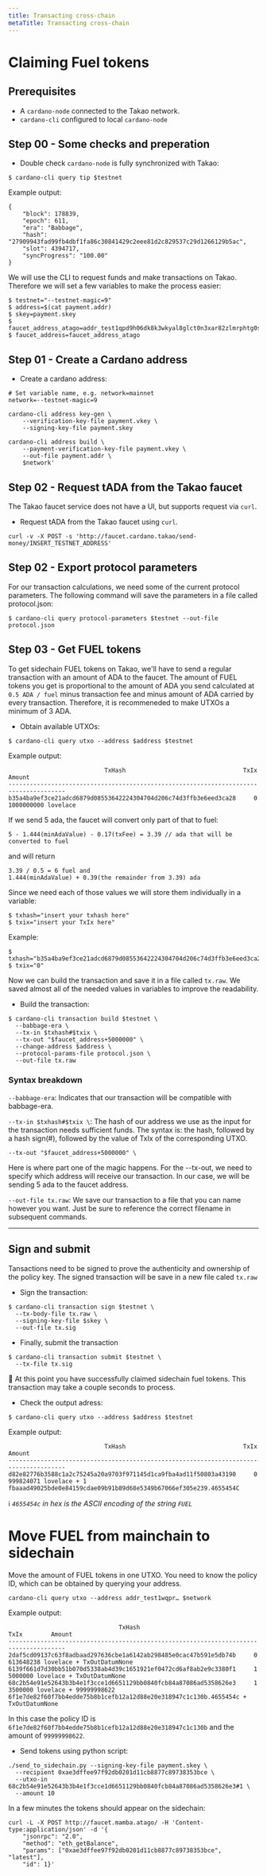 ```yaml
---
title: Transacting cross-chain
metaTitle: Transacting cross-chain
---
```


# Claiming Fuel tokens

## Prerequisites

- A `cardano-node` connected to the Takao network.
- `cardano-cli` configured to local `cardano-node`

## Step 00 - Some checks and preperation

- Double check `cardano-node` is fully synchronized with Takao:

```
$ cardano-cli query tip $testnet
```

Example output:
```
{
    "block": 178839,
    "epoch": 611,
    "era": "Babbage",
    "hash": "27909943fad99fb4dbf1fa86c30841429c2eee81d2c829537c29d1266129b5ac",
    "slot": 4394717,
    "syncProgress": "100.00"
}
```

We will use the CLI to request funds and make transactions on Takao. Therefore we will set a few variables to make the process easier:

```
$ testnet="--testnet-magic=9"
$ address=$(cat payment.addr)
$ skey=payment.skey
$ faucet_address_atago=addr_test1qpd9h06dk8k3wkyal8glct0n3xar82zlmrphtg0sd89g9apx3shn92ckpu82r4jwpq9slgx9ge56gfn7hn0yful8y2wquvvvlk
$ faucet_address=faucet_address_atago
```

## Step 01 - Create a Cardano address

- Create a cardano address:

```
# Set variable name, e.g. network=mainnet
network=--testnet-magic=9

cardano-cli address key-gen \
    --verification-key-file payment.vkey \
    --signing-key-file payment.skey

cardano-cli address build \
    --payment-verification-key-file payment.vkey \
    --out-file payment.addr \
    $network'
```

## Step 02 - Request tADA from the Takao faucet

The Takao faucet service does not have a UI, but supports request via `curl`.

- Request tADA from the Takao faucet using `curl`.

```
curl -v -X POST -s 'http://faucet.cardano.takao/send-money/INSERT_TESTNET_ADDRESS'
```

## Step 02 - Export protocol parameters

For our transaction calculations, we need some of the current protocol parameters. The following command will save the parameters in a file called protocol.json:

```
$ cardano-cli query protocol-parameters $testnet --out-file protocol.json
```

## Step 03 - Get FUEL tokens

To get sidechain FUEL tokens on Takao, we'll have to send a regular transaction with an amount of ADA to the faucet. The amount of FUEL tokens you get is proportional to the amount of ADA you send calculated at `0.5 ADA / fuel` minus transaction fee and minus amount of ADA carried by every transaction. Therefore, it is recommeneded to make UTXOs a minimum of 3 ADA.

- Obtain available UTXOs:

```
$ cardano-cli query utxo --address $address $testnet
```

Example output: 
```
                           TxHash                                 TxIx        Amount
--------------------------------------------------------------------------------------
b35a4ba9ef3ce21adcd6879d08553642224304704d206c74d3ffb3e6eed3ca28     0        1000000000 lovelace
```

If we send 5 ada, the faucet will convert only part of that to fuel:

```
5 - 1.444(minAdaValue) - 0.17(txFee) = 3.39 // ada that will be converted to fuel
```

and will return

```
3.39 / 0.5 = 6 fuel and
1.444(minAdaValue) + 0.39(the remainder from 3.39) ada
```

Since we need each of those values we will store them individually in a variable:

```
$ txhash="insert your txhash here"
$ txix="insert your TxIx here"
```

Example:

```
$ txhash="b35a4ba9ef3ce21adcd6879d08553642224304704d206c74d3ffb3e6eed3ca28"
$ txix="0"
```

Now we can build the transaction and save it in a file called `tx.raw`. We saved almost all of the needed values in variables to improve the readability. 

- Build the transaction:

```
$ cardano-cli transaction build $testnet \
  --babbage-era \
  --tx-in $txhash#$txix \
  --tx-out "$faucet_address+5000000" \
  --change-address $address \
  --protocol-params-file protocol.json \
  --out-file tx.raw
```

### Syntax breakdown

`--babbage-era`: Indicates that our transaction will be compatible with babbage-era.

`--tx-in $txhash#$txix \`: The hash of our address we use as the input for the transaction needs sufficient funds. The syntax is: the hash, followed by a hash sign(#), followed by the value of TxIx of the corresponding UTXO.

`--tx-out "$faucet_address+5000000" \`

Here is where part one of the magic happens. For the --tx-out, we need to specify which address will receive our transaction. In our case, we will be sending 5 ada to the faucet address.

`--out-file tx.raw`: We save our transaction to a file that you can name however you want. Just be sure to reference the correct filename in subsequent commands.

---
## Sign and submit

Tansactions need to be signed to prove the authenticity and ownership of the policy key. The signed transaction will be save in a new file caled `tx.raw`

- Sign the transaction:

```
$ cardano-cli transaction sign $testnet \
  --tx-body-file tx.raw \
  --signing-key-file $skey \
  --out-file tx.sig
```

- Finally, submit the transaction

```
$ cardano-cli transaction submit $testnet \
  --tx-file tx.sig
```

🎉 At this point you have successfully claimed sidechain fuel tokens. This transaction may take a couple seconds to process.

- Check the output adress:

```
$ cardano-cli query utxo --address $address $testnet
```

Example output:
```
                           TxHash                                 TxIx        Amount
--------------------------------------------------------------------------------------
d82e82776b3588c1a2c75245a20a9703f971145d1ca9fba4ad11f50803a43190     0        999824071 lovelace + 1 fbaaad49025bde0e84159cdae09b91b89d68e5349b67066ef305e239.4655454C
```

ℹ️ *`4655454c` in hex is the ASCII encoding of the string `FUEL`*

# Move FUEL from mainchain to sidechain

Move the amount of FUEL tokens in one UTXO. You need to know the policy ID, which can be obtained by querying your address.

```
cardano-cli query utxo --address addr_test1wqpr… $network
```

Example output:

```
                               TxHash                                 TxIx        Amount
--------------------------------------------------------------------------------------
2daf5cd09137c63f8adbaad297636cbe1a6142ab298485e0cac47b591e5db74b     0        613648238 lovelace + TxOutDatumNone
6139f661d7d30bb51b070d5338ab4d39c1651921ef0472cd6af8ab2e9c3380f1     1        5000000 lovelace + TxOutDatumNone
68c2b54e91e52643b3b4e1f3cce1d6651129bb0840fcb84a87086ad5358626e3     1        3500000 lovelace + 99999998622 6f1e7de82f60f7bb4edde75b8b1cefb12a12d88e20e318947c1c130b.4655454c + TxOutDatumNone
```

In this case the policy ID is `6f1e7de82f60f7bb4edde75b8b1cefb12a12d88e20e318947c1c130b` and the amount of `99999998622`.

- Send tokens using python script:

```
./send_to_sidechain.py --signing-key-file payment.skey \
  --recipient 0xae3dffee97f92db0201d11cb8877c89738353bce \
  --utxo-in 68c2b54e91e52643b3b4e1f3cce1d6651129bb0840fcb84a87086ad5358626e3#1 \
  --amount 10
```

In a few minutes the tokens should appear on the sidechain:

```
curl -L -X POST http://faucet.mamba.atago/ -H 'Content-type:application/json' -d '{
    "jsonrpc": "2.0",
    "method": "eth_getBalance",
    "params": ["0xae3dffee97f92db0201d11cb8877c89738353bce", "latest"],
    "id": 1}'
```
